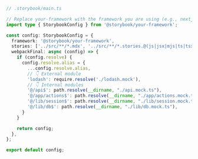 ```ts
// .storybook/main.ts

// Replace your-framework with the framework you are using (e.g., nextjs, vue3-vite)
import type { StorybookConfig } from '@storybook/your-framework';

const config: StorybookConfig = {
  framework: '@storybook/your-framework',
  stories: ['../src/**/*.mdx', '../src/**/*.stories.@(js|jsx|mjs|ts|tsx)'],
  webpackFinal: async (config) => {
    if (config.resolve) {
      config.resolve.alias = {
        ...config.resolve.alias,
        // 👇 External module
        'lodash': require.resolve('./lodash.mock'),
        // 👇 Internal modules
        '@/api$': path.resolve(__dirname, "./api.mock.ts"),
        '@/app/actions$': path.resolve(__dirname, "./app/actions.mock.ts"),
        '@/lib/session$': path.resolve(__dirname, "./lib/session.mock.ts"),
        '@/lib/db$': path.resolve(__dirname, "./lib/db.mock.ts"),
      }
    }

    return config;
  },
};

export default config;
```